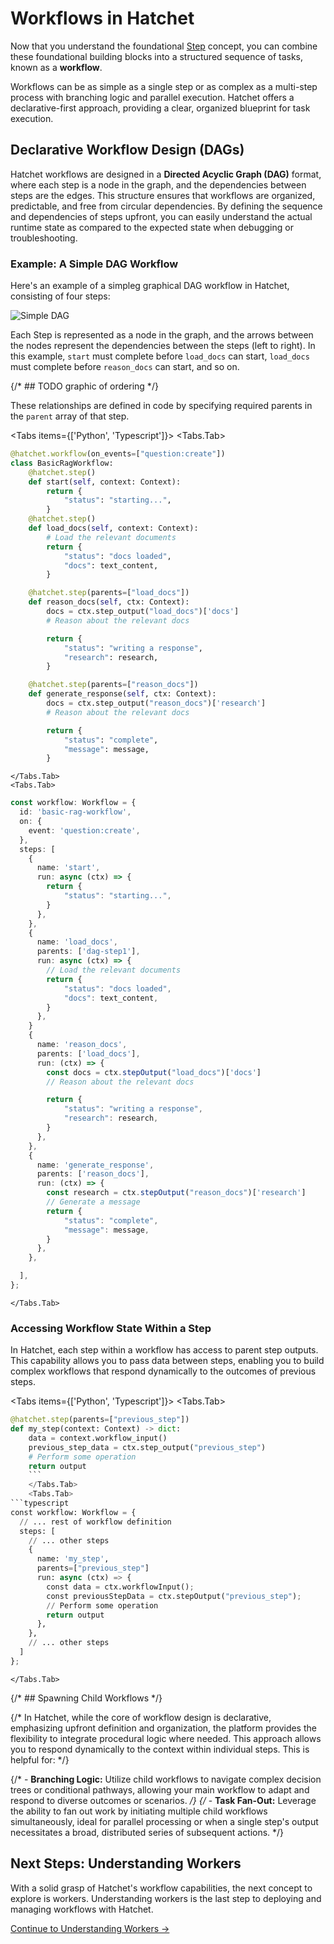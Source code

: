 
# Workflows in Hatchet

Now that you understand the foundational [Step](./steps) concept, you can combine these foundational building blocks into a structured sequence of tasks, known as a **workflow**.

Workflows can be as simple as a single step or as complex as a multi-step process with branching logic and parallel execution. Hatchet offers a declarative-first approach, providing a clear, organized blueprint for task execution.

## Declarative Workflow Design (DAGs)

Hatchet workflows are designed in a **Directed Acyclic Graph (DAG)** format, where each step is a node in the graph, and the dependencies between steps are the edges. This structure ensures that workflows are organized, predictable, and free from circular dependencies. By defining the sequence and dependencies of steps upfront, you can easily understand the actual runtime state as compared to the expected state when debugging or troubleshooting.

### Example: A Simple DAG Workflow

Here's an example of a simpleg graphical DAG workflow in Hatchet, consisting of four steps:

![Simple DAG](/simple-dag.png)

Each Step is represented as a node in the graph, and the arrows between the nodes represent the dependencies between the steps (left to right). In this example, `start` must complete before `load_docs` can start, `load_docs` must complete before `reason_docs` can start, and so on.

{/* ## TODO graphic of ordering */}

These relationships are defined in code by specifying required parents in the `parent` array of that step.

<Tabs items={['Python', 'Typescript']}>
  <Tabs.Tab>
```python
@hatchet.workflow(on_events=["question:create"])
class BasicRagWorkflow:
    @hatchet.step()
    def start(self, context: Context):
        return {
            "status": "starting...",
        }
    @hatchet.step()
    def load_docs(self, context: Context):
        # Load the relevant documents
        return {
            "status": "docs loaded",
            "docs": text_content,
        }

    @hatchet.step(parents=["load_docs"])
    def reason_docs(self, ctx: Context):
        docs = ctx.step_output("load_docs")['docs']
        # Reason about the relevant docs

        return {
            "status": "writing a response",
            "research": research,
        }

    @hatchet.step(parents=["reason_docs"])
    def generate_response(self, ctx: Context):
        docs = ctx.step_output("reason_docs")['research']
        # Reason about the relevant docs

        return {
            "status": "complete",
            "message": message,
        }

````
    </Tabs.Tab>
    <Tabs.Tab>
```typescript
const workflow: Workflow = {
  id: 'basic-rag-workflow',
  on: {
    event: 'question:create',
  },
  steps: [
    {
      name: 'start',
      run: async (ctx) => {
        return {
            "status": "starting...",
        }
      },
    },
    {
      name: 'load_docs',
      parents: ['dag-step1'],
      run: async (ctx) => {
        // Load the relevant documents
        return {
            "status": "docs loaded",
            "docs": text_content,
        }
      },
    }
    {
      name: 'reason_docs',
      parents: ['load_docs'],
      run: (ctx) => {
        const docs = ctx.stepOutput("load_docs")['docs']
        // Reason about the relevant docs

        return {
            "status": "writing a response",
            "research": research,
        }
      },
    },
    {
      name: 'generate_response',
      parents: ['reason_docs'],
      run: (ctx) => {
        const research = ctx.stepOutput("reason_docs")['research']
        // Generate a message
        return {
            "status": "complete",
            "message": message,
        }
      },
    },

  ],
};
````

    </Tabs.Tab>

</Tabs>

### Accessing Workflow State Within a Step

In Hatchet, each step within a workflow has access to parent step outputs. This capability allows you to pass data between steps, enabling you to build complex workflows that respond dynamically to the outcomes of previous steps.

<Tabs items={['Python', 'Typescript']}>
  <Tabs.Tab>
```python
@hatchet.step(parents=["previous_step"])
def my_step(context: Context) -> dict:
    data = context.workflow_input()
    previous_step_data = ctx.step_output("previous_step")
    # Perform some operation
    return output
    ```
    </Tabs.Tab>
    <Tabs.Tab>
```typescript
const workflow: Workflow = {
  // ... rest of workflow definition
  steps: [
    // ... other steps
    {
      name: 'my_step',
      parents=["previous_step"]
      run: async (ctx) => {
        const data = ctx.workflowInput();
        const previousStepData = ctx.stepOutput("previous_step");
        // Perform some operation
        return output
      },
    },
    // ... other steps
  ]
};
```
    </Tabs.Tab>
</Tabs>

{/* ## Spawning Child Workflows */}

{/* In Hatchet, while the core of workflow design is declarative, emphasizing upfront definition and organization, the platform provides the flexibility to integrate procedural logic where needed. This approach allows you to respond dynamically to the context within individual steps. This is helpful for: */}

{/* - **Branching Logic:** Utilize child workflows to navigate complex decision trees or conditional pathways, allowing your main workflow to adapt and respond to diverse outcomes or scenarios. */}
{/* - **Task Fan-Out:** Leverage the ability to fan out work by initiating multiple child workflows simultaneously, ideal for parallel processing or when a single step's output necessitates a broad, distributed series of subsequent actions. */}

## Next Steps: Understanding Workers

With a solid grasp of Hatchet's workflow capabilities, the next concept to explore is workers. Understanding workers is the last step to deploying and managing workflows with Hatchet.

[Continue to Understanding Workers →](./workers)
